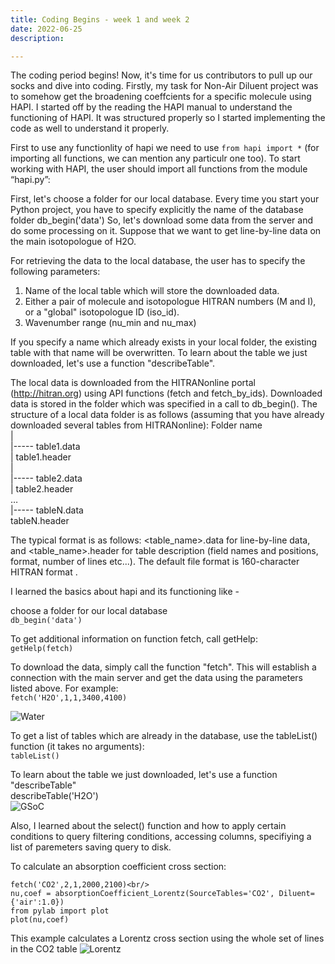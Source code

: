```yaml
---
title: Coding Begins - week 1 and week 2
date: 2022-06-25
description:

---
```


The coding period begins! Now, it's time for us contributors to pull up our socks and dive into coding.
Firstly, my task for Non-Air Diluent project was to somehow get the broadening coeffcients for a specific 
molecule using HAPI.
I started off by the reading the HAPI manual to understand the functioning of HAPI. It was structured properly so 
I started implementing the code as well to understand it properly.

First to use any functionlity of hapi we need to use `from hapi import *` (for importing all functions, we can mention any particulr one too).
To start working with HAPI, the user should import all functions from the module “hapi.py”:

First, let's choose a folder for our local database. Every time you start your Python project, you have to 
specify explicitly the name of the database folder db_begin('data')
So, let's download some data from the server and do some processing on it. Suppose that we want to 
get line-by-line data on the main isotopologue of H2O.

For retrieving the data to the local database, the user has to specify the following parameters:<br/>
1) Name of the local table which will store the downloaded data.<br/>
2) Either a pair of molecule and isotopologue HITRAN numbers (M and I), or a "global" isotopologue 
ID (iso_id).<br/>
3) Wavenumber range (nu_min and nu_max)<br/>

If you specify a name which already exists in your local folder, the existing table with that name 
will be overwritten.
To learn about the table we just downloaded, let's use a function "describeTable".

The local data is downloaded from the HITRANonline portal (http://hitran.org) using API functions 
(fetch and fetch_by_ids). Downloaded data is stored in the folder which was specified in a call to 
db_begin().
The structure of a local data folder is as follows (assuming that you have already downloaded several 
tables from HITRANonline):
Folder name<br />
 | <br />
 |----- table1.data<br />
 | table1.header<br />
 |<br />
 |----- table2.data<br />
 | table2.header<br />
…<br />
 |----- tableN.data<br />
 tableN.header<br />

The typical format is as follows: <table_name>.data for line-by-line data, and <table_name>.header
for table description (field names and positions, format, number of lines etc...). The default file format 
is 160-character HITRAN format .

I learned the basics about  hapi and its functioning like -

choose a folder for our local database <br/>
`db_begin('data')` <br/>

To get additional information on function fetch, call getHelp: <br/>
`getHelp(fetch)` <br/>

To download the data, simply call the function "fetch". This will establish a connection with the main 
server and get the data using the parameters listed above. For example: <br/>
`fetch('H2O',1,1,3400,4100)` <br/>

![Water](./Water.png) <br/>

To get a list of tables which are already in the database, use the tableList() function (it takes no 
arguments):<br/>
`tableList()`<br/>

To learn about the table we just downloaded, let's use a function "describeTable"<br/>
describeTable('H2O')<br/>
![GSoC](./GSoC.png)


Also, I learned about the select() function and how to apply certain conditions to query filtering conditions, accessing columns, specifiying a list of paremeters
saving query to disk.<br/>

To calculate an absorption coefficient cross section:<br/>
```
fetch('CO2',2,1,2000,2100)<br/>
nu,coef = absorptionCoefficient_Lorentz(SourceTables='CO2', Diluent={'air':1.0})
from pylab import plot 
plot(nu,coef)
```

This example calculates a Lorentz cross section using the whole set of lines in the CO2 table
![Lorentz](./Lorentz.png)